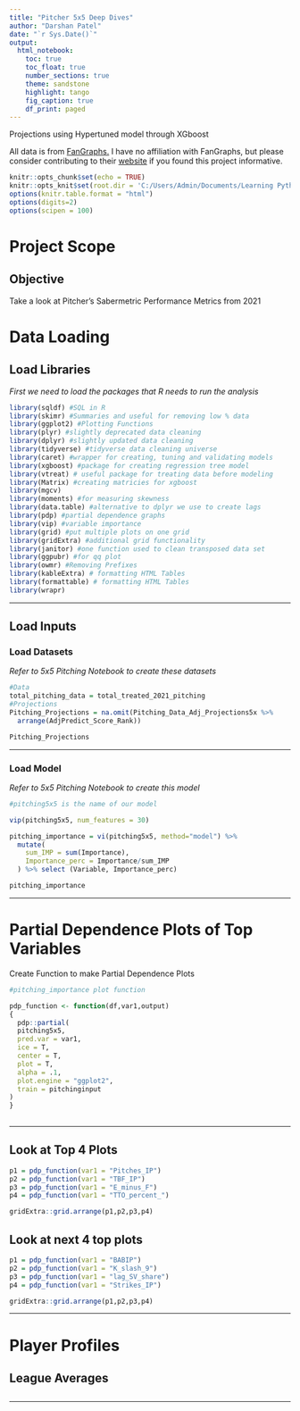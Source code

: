 ```yaml
---
title: "Pitcher 5x5 Deep Dives"
author: "Darshan Patel"
date: "`r Sys.Date()`"
output: 
  html_notebook:
    toc: true
    toc_float: true
    number_sections: true
    theme: sandstone
    highlight: tango
    fig_caption: true
    df_print: paged
---
```


<html>

<p>

Projections using Hypertuned model through XGboost

</p>

<p>

All data is from [FanGraphs.](https://www.fangraphs.com/) I have no affiliation with FanGraphs, but please consider contributing to their [website](https://plus.fangraphs.com/shop/) if you found this project informative.

</p>

```r
knitr::opts_chunk$set(echo = TRUE)
knitr::opts_knit$set(root.dir = 'C:/Users/Admin/Documents/Learning Python Folder1/Python Essence Training/Fantasy-Baseball/Models/')
options(knitr.table.format = "html") 
options(digits=2)
options(scipen = 100)
```

# Project Scope {.tabset .tabset-pills}

## Objective

Take a look at Pitcher's Sabermetric Performance Metrics from 2021


# Data Loading {.tabset .tabset-pills}

## Load Libraries

<p style="color:black;">

*First we need to load the packages that R needs to run the analysis*

</p>  

```r
library(sqldf) #SQL in R
library(skimr) #Summaries and useful for removing low % data
library(ggplot2) #Plotting Functions
library(plyr) #slightly deprecated data cleaning
library(dplyr) #slightly updated data cleaning
library(tidyverse) #tidyverse data cleaning universe
library(caret) #wrapper for creating, tuning and validating models
library(xgboost) #package for creating regression tree model
library(vtreat) # useful package for treating data before modeling 
library(Matrix) #creating matricies for xgboost
library(mgcv)
library(moments) #for measuring skewness
library(data.table) #alternative to dplyr we use to create lags
library(pdp) #partial dependence graphs
library(vip) #variable importance 
library(grid) #put multiple plots on one grid
library(gridExtra) #additional grid functionality
library(janitor) #one function used to clean transposed data set
library(ggpubr) #for qq plot 
library(owmr) #Removing Prefixes
library(kableExtra) # formatting HTML Tables
library(formattable) # formatting HTML Tables
library(wrapr)

```

***  
## Load Inputs

### Load Datasets
*Refer to 5x5 Pitching Notebook to create these datasets*
```r
#Data
total_pitching_data = total_treated_2021_pitching
#Projections
Pitching_Projections = na.omit(Pitching_Data_Adj_Projections5x %>% 
  arrange(AdjPredict_Score_Rank))

Pitching_Projections
```

***  

### Load Model
*Refer to 5x5 Pitching Notebook to create this model*

```r

#pitching5x5 is the name of our model

vip(pitching5x5, num_features = 30)

pitching_importance = vi(pitching5x5, method="model") %>% 
  mutate(
    sum_IMP = sum(Importance),
    Importance_perc = Importance/sum_IMP
  ) %>% select (Variable, Importance_perc)

pitching_importance

```

***  

# Partial Dependence Plots of Top Variables {.tabset .tabset-pills}  

Create Function to make Partial Dependence Plots  
```r


#pitching_importance plot function

pdp_function <- function(df,var1,output)
{
  pdp::partial(
  pitching5x5,
  pred.var = var1,
  ice = T,
  center = T,
  plot = T,
  alpha = .1,
  plot.engine = "ggplot2",
  train = pitchinginput
)  
}
  

```

***  
  
## Look at Top 4 Plots  
```r
p1 = pdp_function(var1 = "Pitches_IP")  
p2 = pdp_function(var1 = "TBF_IP")   
p3 = pdp_function(var1 = "E_minus_F")  
p4 = pdp_function(var1 = "TTO_percent_")  

gridExtra::grid.arrange(p1,p2,p3,p4)
```
## Look at next 4 top plots
```r

p1 = pdp_function(var1 = "BABIP")  
p2 = pdp_function(var1 = "K_slash_9")   
p3 = pdp_function(var1 = "lag_SV_share")  
p4 = pdp_function(var1 = "Strikes_IP")  

gridExtra::grid.arrange(p1,p2,p3,p4)
```

***  


# Player Profiles {.tabset .tabset-pills}

## League Averages

##


***  

